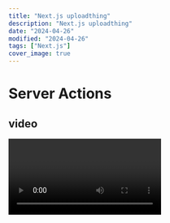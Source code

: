 ```yaml
---
title: "Next.js uploadthing"
description: "Next.js uploadthing"
date: "2024-04-26"
modified: "2024-04-26"
tags: ["Next.js"]
cover_image: true
---
```


# Server Actions

## video

<Video id="uZdEsWOOhfA" />
 [uploadthing] (https://github.com/pingdotgg/uploadthing)
<p>

</p>
<pre>
  <code className="language-javascript">backtick.fences('for blocks')</code>
</pre>

<p>
  Two <strong>asterisks</strong> for strong.
</p>
<ul>
  <li>asterisks for unordered items</li>
</ul>
<ol>
  <li>decimals and a dot for ordered items</li>
  <li>decimals and a dot for ordered items</li>
  <li>decimals and a dot for ordered items</li>
</ol>
